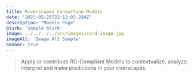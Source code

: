 ```yaml
---
title: Riverscapes Consortium Models
date: "2023-05-20T22:12:03.284Z"
description: "Models Page"
blurb: 'Sample blurb'
image: ../../../../src/images/card-image.jpg
imageAlt: 'Image Alt Sample'
banner: true
---
```


> Apply or contribute RC-Compliant Models to contextualize, analyze, interpret and make predictions in your riverscapes.

